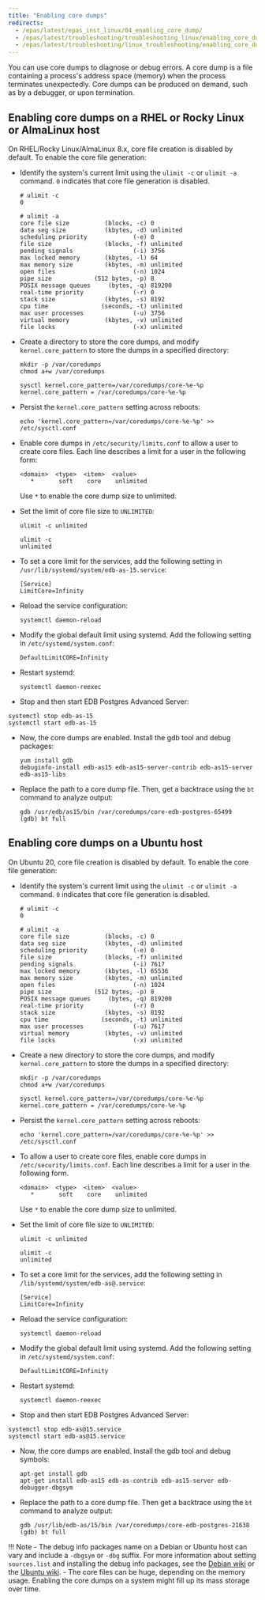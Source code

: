 ```yaml
---
title: "Enabling core dumps"
redirects:
  - /epas/latest/epas_inst_linux/04_enabling_core_dump/
  - /epas/latest/troubleshooting/troubleshooting_linux/enabling_core_dump/
  - /epas/latest/troubleshooting/linux_troubleshooting/enabling_core_dump/ #generated for docs/epas/reorg-role-use-case-mode
---
```


You can use core dumps to diagnose or debug errors. A core dump is a file containing a process's address space (memory) when the process terminates unexpectedly. Core dumps can be produced on demand, such as by a debugger, or upon termination.

## Enabling core dumps on a RHEL or Rocky Linux or AlmaLinux host

On RHEL/Rocky Linux/AlmaLinux 8.x, core file creation is disabled by default. To enable the core file generation:

-   Identify the system's current limit using the `ulimit -c` or `ulimit -a` command. `0` indicates that core file generation is disabled.

    ```text
    # ulimit -c
    0

    # ulimit -a
    core file size          (blocks, -c) 0
    data seg size           (kbytes, -d) unlimited
    scheduling priority             (-e) 0
    file size               (blocks, -f) unlimited
    pending signals                 (-i) 3756
    max locked memory       (kbytes, -l) 64
    max memory size         (kbytes, -m) unlimited
    open files                      (-n) 1024
    pipe size            (512 bytes, -p) 8
    POSIX message queues     (bytes, -q) 819200
    real-time priority              (-r) 0
    stack size              (kbytes, -s) 8192
    cpu time               (seconds, -t) unlimited
    max user processes              (-u) 3756
    virtual memory          (kbytes, -v) unlimited
    file locks                      (-x) unlimited
    ```

-   Create a directory to store the core dumps, and modify `kernel.core_pattern` to store the dumps in a specified directory:

    ```text
    mkdir -p /var/coredumps
    chmod a+w /var/coredumps

    sysctl kernel.core_pattern=/var/coredumps/core-%e-%p
    kernel.core_pattern = /var/coredumps/core-%e-%p
    ```

-   Persist the `kernel.core_pattern` setting across reboots:

    ```text
    echo 'kernel.core_pattern=/var/coredumps/core-%e-%p' >> /etc/sysctl.conf
    ```

-   Enable core dumps in `/etc/security/limits.conf` to allow a user to create core files. Each line describes a limit for a user in the following form:

    ```text
    <domain>  <type>  <item>  <value>
       *       soft    core    unlimited
    ```

    Use `*` to enable the core dump size to unlimited.

-   Set the limit of core file size to `UNLIMITED`:

    ```text
    ulimit -c unlimited

    ulimit -c
    unlimited
    ```

-   To set a core limit for the services, add the following setting in `/usr/lib/systemd/system/edb-as-15.service`:

    ```text
    [Service]
    LimitCore=Infinity
    ```

-   Reload the service configuration:

    ```text
    systemctl daemon-reload
    ```

-   Modify the global default limit using systemd. Add the following setting in `/etc/systemd/system.conf`:

    ```
    DefaultLimitCORE=Infinity
    ```

-   Restart systemd:

    ```text
    systemctl daemon-reexec
    ```

-   Stop and then start EDB Postgres Advanced Server:

   ```text
   systemctl stop edb-as-15
   systemctl start edb-as-15
   ```

-   Now, the core dumps are enabled. Install the gdb tool and debug packages:   

    ```text
    yum install gdb
    debuginfo-install edb-as15 edb-as15-server-contrib edb-as15-server edb-as15-libs
    ```

-   Replace the path to a core dump file. Then, get a backtrace using the `bt` command to analyze output:

    ```text
    gdb /usr/edb/as15/bin /var/coredumps/core-edb-postgres-65499
    (gdb) bt full
    ```

## Enabling core dumps on a Ubuntu host

On Ubuntu 20, core file creation is disabled by default. To enable the core file generation:

-   Identify the system's current limit using the `ulimit -c` or `ulimit -a` command. `0` indicates that core file generation is disabled.

    ```text
    # ulimit -c
    0

    # ulimit -a
    core file size          (blocks, -c) 0
    data seg size           (kbytes, -d) unlimited
    scheduling priority             (-e) 0
    file size               (blocks, -f) unlimited
    pending signals                 (-i) 7617
    max locked memory       (kbytes, -l) 65536
    max memory size         (kbytes, -m) unlimited
    open files                      (-n) 1024
    pipe size            (512 bytes, -p) 8
    POSIX message queues     (bytes, -q) 819200
    real-time priority              (-r) 0
    stack size              (kbytes, -s) 8192
    cpu time               (seconds, -t) unlimited
    max user processes              (-u) 7617
    virtual memory          (kbytes, -v) unlimited
    file locks                      (-x) unlimited
    ```

-   Create a new directory to store the core dumps, and modify `kernel.core_pattern` to store the dumps in a specified directory:

    ```text
    mkdir -p /var/coredumps
    chmod a+w /var/coredumps

    sysctl kernel.core_pattern=/var/coredumps/core-%e-%p
    kernel.core_pattern = /var/coredumps/core-%e-%p
    ```

-   Persist the `kernel.core_pattern` setting across reboots:

    ```text
    echo 'kernel.core_pattern=/var/coredumps/core-%e-%p' >> /etc/sysctl.conf
    ```

-   To allow a user to create core files, enable core dumps in `/etc/security/limits.conf`. Each line describes a limit for a user in the following form.

    ```text
    <domain>  <type>  <item>  <value>
       *       soft    core    unlimited
    ```

    Use `*` to enable the core dump size to unlimited.

-   Set the limit of core file size to `UNLIMITED`:

    ```text
    ulimit -c unlimited

    ulimit -c
    unlimited
    ```

-   To set a core limit for the services, add the following setting in `/lib/systemd/system/edb-as@.service`:

    ```text
    [Service]
    LimitCore=Infinity
    ```

-   Reload the service configuration:

    ```text
    systemctl daemon-reload
    ```

-   Modify the global default limit using systemd. Add the following setting in `/etc/systemd/system.conf`:

    ```
    DefaultLimitCORE=Infinity
    ```

-   Restart systemd:

    ```text
    systemctl daemon-reexec
    ```

-   Stop and then start EDB Postgres Advanced Server:

   ```text
   systemctl stop edb-as@15.service
   systemctl start edb-as@15.service
   ```

-   Now, the core dumps are enabled. Install the gdb tool and debug symbols:   

    ```text
    apt-get install gdb
    apt-get install edb-as15 edb-as-contrib edb-as15-server edb-debugger-dbgsym
    ```
    
-   Replace the path to a core dump file. Then get a backtrace using the `bt` command to analyze output:

    ```text
    gdb /usr/lib/edb-as/15/bin /var/coredumps/core-edb-postgres-21638
    (gdb) bt full
    ```

!!! Note
    -   The debug info packages name on a Debian or Ubuntu host can vary and include a `-dbgsym` or `-dbg` suffix. For more information about setting `sources.list` and installing the debug info packages, see the [Debian wiki](https://wiki.debian.org/HowToGetABacktrace) or the [Ubuntu wiki](https://wiki.ubuntu.com/Debug%20Symbol%20Packages).
    -   The core files can be huge, depending on the memory usage. Enabling the core dumps on a system might fill up its mass storage over time.
    
